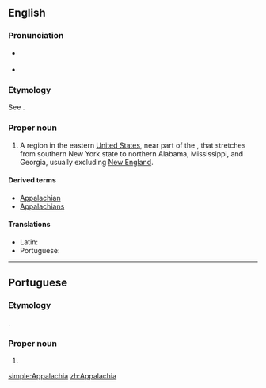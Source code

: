 ==English==
{{wikipedia}}

===Pronunciation===
* {{a|northern US}} {{IPA|/ˌæ.pəˈleɪ.ʃə/|/ˌæ.pəˈleɪ.tʃə/|lang=en}}
*: {{rhymes|eɪʃə|lang=en}}
* {{a|southern US}} {{IPA|/ˌæ.pəˈlæ.tʃə/|lang=en}}
*: {{rhymes|ætʃə|lang=en}}

===Etymology===
See {{m|en|Appalachian}}.

===Proper noun===
{{en-proper noun}}

# A region in the eastern [[United States]], near part of the {{w|Appalachian Mountains}}, that stretches from southern New York state to northern Alabama, Mississippi, and Georgia, usually excluding [[New England]].

====Derived terms====
* [[Appalachian]]
* [[Appalachians]]

====Translations====
{{trans-top|a region in the eastern United States, near part of the Appalachian Mountains}}
* Latin: {{t|la|Appalachia}}
* Portuguese: {{t|pt|Appalachia|f}}
{{trans-mid}}
{{trans-bottom}}

----

==Portuguese==

===Etymology===
{{bor|pt|en|Appalachia}}.

===Proper noun===
{{pt-proper noun|f}}

# {{place|pt|region|in the eastern|c/United States|t1=Appalachia}}

{{catlangcode|pt|United States of America}}

[[simple:Appalachia]]
[[zh:Appalachia]]